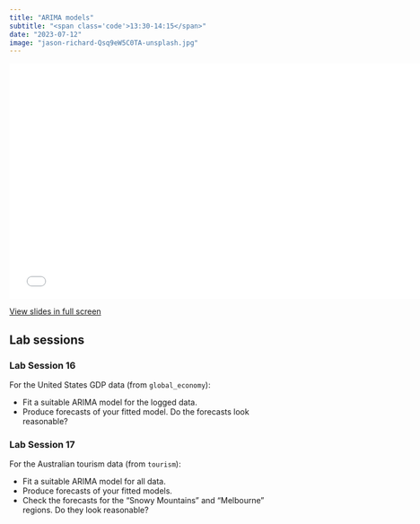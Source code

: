 ```yaml
---
title: "ARIMA models"
subtitle: "<span class='code'>13:30-14:15</span>"
date: "2023-07-12"
image: "jason-richard-Qsq9eW5C0TA-unsplash.jpg"
---
```


<!-- Materials will be distributed sooner to the event. -->

```{=html}
<embed src="../../materials/08_arima.pdf" type="application/pdf" width="750px" height="420px">
```

[View slides in full screen](../../materials/08_arima.pdf)

## Lab sessions

### Lab Session 16

For the United States GDP data (from `global_economy`):

 * Fit a suitable ARIMA model for the logged data.
 * Produce forecasts of your fitted model. Do the forecasts look reasonable?

### Lab Session 17

For the Australian tourism data (from `tourism`):

 * Fit a suitable ARIMA model for all data.
 * Produce forecasts of your fitted models.
 * Check the forecasts for the "Snowy Mountains" and "Melbourne" regions. Do they look reasonable?
